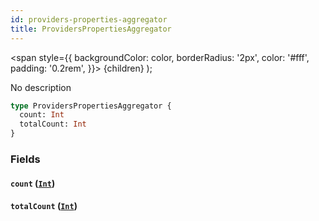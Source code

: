 ```yaml
---
id: providers-properties-aggregator
title: ProvidersPropertiesAggregator
---
```


<span
style={{
      backgroundColor: color,
      borderRadius: '2px',
      color: '#fff',
      padding: '0.2rem',
    }}>
{children}
</span>
);

No description

```graphql
type ProvidersPropertiesAggregator {
  count: Int
  totalCount: Int
}
```

### Fields

#### `count` ([`Int`](/v1/scalars/int))

#### `totalCount` ([`Int`](/v1/scalars/int))
